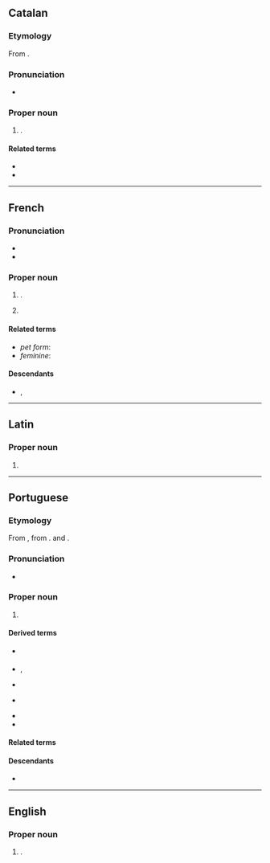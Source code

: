 ==Catalan==
{{wikipedia|Alexandre (nom)|lang=ca}}

===Etymology===
From {{der|ca|grc|Ἀλέξανδρος}}.

===Pronunciation===
* {{ca-IPA|aleksandre}}

===Proper noun===
{{ca-proper noun|m}}

# {{given name|ca|male|eq=Alexander|from=Ancient Greek}}.

====Related terms====
* {{l|ca|Àlex}}
* {{l|ca|Alexandra}}

----

==French==

===Pronunciation===
* {{fr-IPA}}<!-- frwikt does not list a pronunciation with /gz/ -->
* {{audio|fr|Fr-Alexandre.ogg|audio}}

===Proper noun===
{{fr-proper noun|m}}

# {{given name|fr|male|eq=Alexander}}.
# {{surname|fr}}

====Related terms====
* ''pet form'': {{l|fr|Alex}}
* ''feminine'': {{l|fr|Alexandra}}

====Descendants====
* {{desc|bor=1|br|Aleksandr}}, {{l|br|Alesant}}

----

==Latin==

===Proper noun===
{{la-proper noun-form|Alexandre}}

# {{inflection of|la|Alexander||voc|s}}

----

==Portuguese==

===Etymology===
From {{der|pt|la|Alexander}}, from {{der|pt|grc|Ἀλέξανδρος}}. {{doublet|pt|Alessandro}} and {{m|pt|Alexander}}.

===Pronunciation===
* {{a|Brazil}} {{IPA|pt|/ˌa.leˈʃɐ̃.dɾi/}}

===Proper noun===
{{pt-proper noun|m}}

# {{given name|pt|male|eq=Alexander}}

====Derived terms====
* {{l|pt|Alexandra}} {{q|feminine equivalent}}
* {{l|pt|Xande}}, {{l|pt|Xandre}} {{q|pet forms}}
* {{l|pt|Alexandrinho}} {{q|diminutive}}
* {{l|pt|Alexandrão}} {{q|augmentative|rare}}
* {{l|pt|Alexandre o Grande}}
* {{l|pt|alexandrino}}

====Related terms====
{{rel3|pt|Aleixo|Alessandro|Alex|Alexander|Alexandria|Alexandrópolis}}

====Descendants====
* {{desc|bor=1|vi|Alexanđê}}

----

==English==

===Proper noun===
{{en-proper noun}}

# {{given name|en|male|from=French|from2=Portuguese}}.
